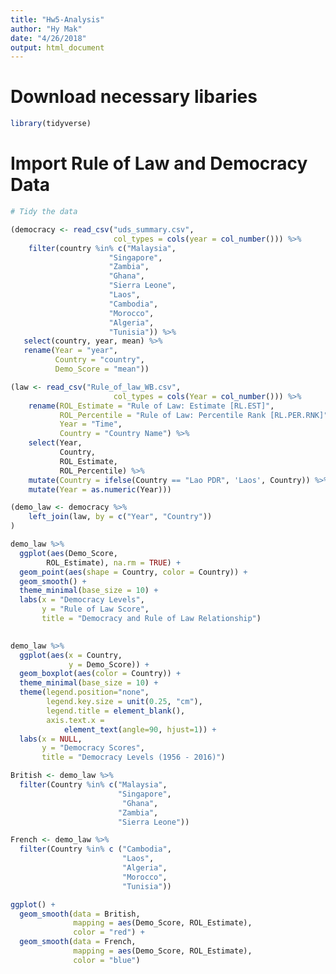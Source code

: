 ```yaml
---
title: "Hw5-Analysis"
author: "Hy Mak"
date: "4/26/2018"
output: html_document
---
```


# Download necessary libaries

```r
library(tidyverse)
```

# Import Rule of Law and Democracy Data

```r

# Tidy the data

(democracy <- read_csv("uds_summary.csv",
                       col_types = cols(year = col_number())) %>%
    filter(country %in% c("Malaysia", 
                      "Singapore", 
                      "Zambia", 
                      "Ghana", 
                      "Sierra Leone", 
                      "Laos", 
                      "Cambodia", 
                      "Morocco", 
                      "Algeria", 
                      "Tunisia")) %>%
   select(country, year, mean) %>%
   rename(Year = "year",
          Country = "country",
          Demo_Score = "mean"))

(law <- read_csv("Rule_of_law_WB.csv",
                       col_types = cols(Year = col_number())) %>%
    rename(ROL_Estimate = "Rule of Law: Estimate [RL.EST]",
           ROL_Percentile = "Rule of Law: Percentile Rank [RL.PER.RNK]",
           Year = "Time",
           Country = "Country Name") %>%
    select(Year, 
           Country, 
           ROL_Estimate, 
           ROL_Percentile) %>%
    mutate(Country = ifelse(Country == "Lao PDR", 'Laos', Country)) %>%
    mutate(Year = as.numeric(Year)))

(demo_law <- democracy %>%
    left_join(law, by = c("Year", "Country"))
)


```


```r
demo_law %>%
  ggplot(aes(Demo_Score, 
        ROL_Estimate), na.rm = TRUE) +
  geom_point(aes(shape = Country, color = Country)) +
  geom_smooth() +
  theme_minimal(base_size = 10) +
  labs(x = "Democracy Levels",
       y = "Rule of Law Score",
       title = "Democracy and Rule of Law Relationship")
  
```


```r

demo_law %>%
  ggplot(aes(x = Country,
             y = Demo_Score)) +
  geom_boxplot(aes(color = Country)) +
  theme_minimal(base_size = 10) +
  theme(legend.position="none",
        legend.key.size = unit(0.25, "cm"),
        legend.title = element_blank(),
        axis.text.x = 
            element_text(angle=90, hjust=1)) +
  labs(x = NULL,
       y = "Democracy Scores",
       title = "Democracy Levels (1956 - 2016)")

```

```r
British <- demo_law %>%
  filter(Country %in% c("Malaysia",
                        "Singapore",
                         "Ghana",
                        "Zambia",
                        "Sierra Leone"))

French <- demo_law %>%
  filter(Country %in% c ("Cambodia",
                         "Laos",
                         "Algeria",
                         "Morocco",
                         "Tunisia"))

ggplot() +
  geom_smooth(data = British, 
              mapping = aes(Demo_Score, ROL_Estimate), 
              color = "red") +
  geom_smooth(data = French,
              mapping = aes(Demo_Score, ROL_Estimate),
              color = "blue")
  



```


